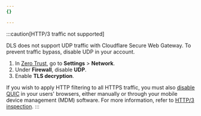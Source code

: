 ```yaml
---
{}

---
```


:::caution[HTTP/3 traffic not supported]

DLS does not support UDP traffic with Cloudflare Secure Web Gateway. To prevent traffic bypass, disable UDP in your account.

1. In [Zero Trust](https://one.dash.cloudflare.com), go to **Settings** > **Network**.
2. Under **Firewall**, disable **UDP**.
3. Enable **TLS decryption**.

If you wish to apply HTTP filtering to all HTTPS traffic, you must also [disable QUIC](/cloudflare-one/policies/gateway/http-policies/http3/#prevent-inspection-bypass) in your users' browsers, either manually or through your mobile device management (MDM) software. For more information, refer to [HTTP/3 inspection](/cloudflare-one/policies/gateway/http-policies/http3/).
:::
